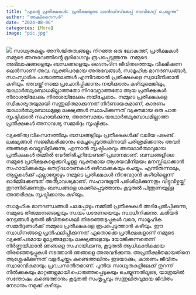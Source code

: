 ```yaml
---
title: "എൻ്റെ പ്രതീക്ഷകൾ: പ്രതീക്ഷയുടെ ലാൻഡ്‌സ്‌കേപ്പ് നാവിഗേറ്റ് ചെയ്യുന്നു"
author: "അക്വിനൈസർ"
date: "2024-08-06"
categories: [More]
image: "pic.jpg"
---
```

![](pic.jpg)
സാധ്യതകളും അനിശ്ചിതത്വങ്ങളും നിറഞ്ഞ ഒരു ലോകത്ത്, പ്രതീക്ഷകൾ നമ്മുടെ അനുഭവത്തിൻ്റെ ഭൂരിഭാഗവും രൂപപ്പെടുത്തുന്നു. നമ്മുടെ അഭിലാഷങ്ങളെയും ബന്ധങ്ങളെയും ദൈനംദിന ജീവിതത്തെയും വീക്ഷിക്കുന്ന ലെൻസാണ് അവ. വ്യക്തിപരമായ അനുഭവങ്ങൾ, സാമൂഹിക മാനദണ്ഡങ്ങൾ, സാംസ്കാരിക പശ്ചാത്തലങ്ങൾ എന്നിവയാൽ പ്രതീക്ഷകളെ സ്വാധീനിക്കാൻ കഴിയും. അവയ്ക്ക് നമ്മെ പ്രചോദിപ്പിക്കാനും നയിക്കാനും കഴിയുമെങ്കിലും, യാഥാർത്ഥ്യബോധമില്ലാത്തതോ നിറവേറ്റാത്തതോ ആയ പ്രതീക്ഷകൾ നിരാശയിലേക്കും നിരാശയിലേക്കും നയിച്ചേക്കാം. നമ്മുടെ പ്രതീക്ഷകളെ സ്വീകാര്യതയുമായി സന്തുലിതമാക്കുന്നത് നിർണായകമാണ്, കാരണം യാഥാർത്ഥ്യബോധമുള്ള ലക്ഷ്യങ്ങൾ സ്ഥാപിക്കുന്നത് വ്യക്തമായ ഒരു പാത സൃഷ്ടിക്കാൻ സഹായിക്കുന്നു, അതേസമയം യാഥാർത്ഥ്യബോധമില്ലാത്ത പ്രതീക്ഷകൾ അനാവശ്യ സമ്മർദ്ദം സൃഷ്ടിക്കും.

വ്യക്തിത്വ വികസനത്തിലും ബന്ധങ്ങളിലും പ്രതീക്ഷകൾക്ക് വലിയ പങ്കുണ്ട്. ലക്ഷ്യങ്ങൾ സജ്ജീകരിക്കാനും മെച്ചപ്പെടുത്തലിനായി പരിശ്രമിക്കാനും അവർ ഞങ്ങളെ വെല്ലുവിളിക്കുന്നു, എന്നാൽ സൃഷ്ടിപരവും അയഥാർത്ഥവുമായ പ്രതീക്ഷകൾ തമ്മിൽ വേർതിരിച്ചറിയേണ്ടത് പ്രധാനമാണ്. ബന്ധങ്ങളിലെ നമ്മുടെ പ്രതീക്ഷകളെക്കുറിച്ചുള്ള വ്യക്തമായ ആശയവിനിമയം മനസ്സിലാക്കാൻ സഹായിക്കുകയും തെറ്റിദ്ധാരണകൾ ഒഴിവാക്കുകയും ചെയ്യും. എന്നിരുന്നാലും, ആളുകൾക്ക് എല്ലായ്പ്പോഴും നമ്മുടെ പ്രതീക്ഷകൾ നിറവേറ്റാൻ കഴിയില്ലെന്ന് ഓർമ്മിക്കേണ്ടത് അത്യാവശ്യമാണ്. സഹാനുഭൂതി പരിശീലിക്കുന്നതും വിട്ടുവീഴ്ചയ്ക്ക് തുറന്നിരിക്കുന്നതും ബന്ധങ്ങളെ ശക്തിപ്പെടുത്താനും കൂടുതൽ പിന്തുണയുള്ള അന്തരീക്ഷം സൃഷ്ടിക്കാനും കഴിയും.

സാമൂഹിക മാനദണ്ഡങ്ങൾ പലപ്പോഴും നമ്മിൽ പ്രതീക്ഷകൾ അടിച്ചേൽപ്പിക്കുന്നു, നമ്മുടെ തീരുമാനങ്ങളെയും സ്വയം ധാരണയെയും സ്വാധീനിക്കുന്നു. കരിയർ നേട്ടങ്ങൾ മുതൽ ജീവിതശൈലി തിരഞ്ഞെടുപ്പുകൾ വരെ, സാമൂഹിക സമ്മർദ്ദങ്ങൾക്ക് നമ്മുടെ പ്രതീക്ഷകളെ രൂപപ്പെടുത്താൻ കഴിയും. ഈ സ്വാധീനങ്ങളെ പ്രതിഫലിപ്പിക്കുന്നത് ഏതൊക്കെ പ്രതീക്ഷകളാണ് നമ്മുടെ വ്യക്തിപരമായ മൂല്യങ്ങളോടും ലക്ഷ്യങ്ങളോടും യോജിക്കുന്നതെന്ന് നിർണ്ണയിക്കാൻ ഞങ്ങളെ സഹായിക്കുന്നു, കൂടുതൽ ആധികാരികമായ തിരഞ്ഞെടുപ്പുകൾ നടത്താൻ ഞങ്ങളെ അനുവദിക്കുന്നു. അപ്രതീക്ഷിതമായതിനെ ആശ്ലേഷിക്കുന്നത് വളർച്ചയ്ക്കും കണ്ടെത്തലിനും ഇടയാക്കും, കാരണം ജീവിതം സ്വാഭാവികമായും പ്രവചനാതീതമാണ്. പുതിയ സാധ്യതകളിലേക്ക് തുറന്ന് നിൽക്കുകയും മാറ്റങ്ങളുമായി പൊരുത്തപ്പെടുകയും ചെയ്യുന്നതിലൂടെ, യാത്രയിൽ സന്തോഷം കണ്ടെത്താനും കൂടുതൽ സംതൃപ്തവും സന്തുലിതവുമായ ജീവിതം നേടാനും നമുക്ക് കഴിയും.
